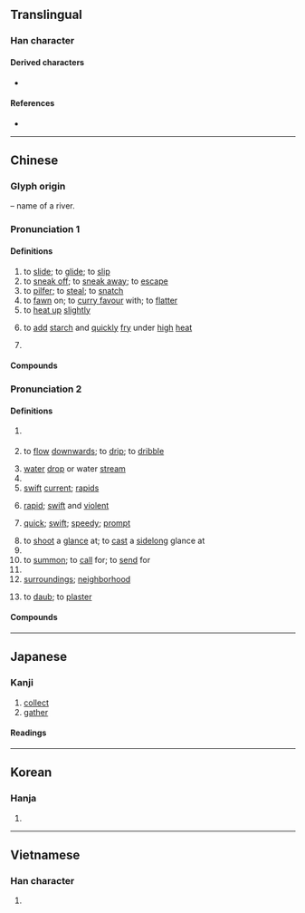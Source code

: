 {{also|霤}}
{{character info/new}}
==Translingual==

===Han character===
{{Han char|rn=85|rad=水|as=10|sn=13|four=37162|canj=EHHW|ids=⿰氵留}}

====Derived characters====
* {{l|mul|[[𥵄]], [[𦽾]], [[𩆎]], [[𫬂]]}}

====References====
* {{Han ref|kx=0639.330|dkj=17943|dj=1046.210|hdz=31703.090|uh=6E9C|ud=28316|bh=B7C8|bd=47048}}

----

==Chinese==
{{zh-forms|alt=澑}}
{{zh-wp}}

===Glyph origin===
{{Han etym}}
{{Han compound|水|alt1=氵|t1=water|留|ls=psc|c1=s|c2=p}} – name of a river.

===Pronunciation 1===
{{zh-pron
|m=liū
|c=lau6,lau4,liu1
|mn=liu
|w=1'lieu
|ma=Zh-liu.ogg
|cat=v,suf
}}

====Definitions====
{{zh-hanzi}}

# to [[slide]]; to [[glide]]; to [[slip]]
# to [[sneak off]]; to [[sneak away]]; to [[escape]]
# to [[pilfer]]; to [[steal]]; to [[snatch]]
# to [[fawn]] on; to [[curry favour]] with; to [[flatter]]
# to [[heat up]] [[slightly]]
# {{lb|zh|cooking}} to [[add]] [[starch]] and [[quickly]] [[fry]] under [[high]] [[heat]]
# {{n-g|expressive suffix appended to adjectives, often used in the reduplicated form {{zh-l|*溜溜}}}}

====Compounds====
{{zh-der|急溜|唧溜|中不溜兒|冷眼溜冰|吐溜|光出溜|合溜|尖溜溜|下溜頭|丟溜|刺溜|哧溜|一不溜|光溜溜|溜光|溜圓|溜冰鞋|清潔溜溜|的溜骨碌|溜冰場|打滴溜|溜之乎也|矮巴溜丟|灰不溜丟|溜溜秋秋|滴溜撲|滴溜兒|溜油光|滴溜|溜鬚|溜的|溜鬚拍馬|滾瓜溜圓|溜之大吉|的溜溜|溜溝子|溜號|溜掉|的溜撲碌|溜撒|擠眉溜眼|溜搭|溜溜兒|溜韁|溜脫|溜溜轉|溜眼睛|灰溜溜|明滴溜|溜滑|滴溜溜撲|滴溜溜|滑不嘰溜|溜骨髓|溜門子的|溜邊兒|溜走|溜滑板|溜湫|溜槽|溜刷|溜冰|溜冰團|溜肩膀|烏溜溜|老鯽溜|說溜了嘴|酸巴溜丟|緊溜子裡|花不溜丟|鯽溜|迷溜沒亂|麻溜|老溜|遮溜子|道成溜|酸溜溜|緊溜|馬溜子船|馬溜子|順順溜溜|順口溜|開溜|黑不溜丟|街溜子|骨溜溜|競速溜冰|酸不溜丟|輪式溜冰|飛溜|花式溜冰|緊溜兒的}}

===Pronunciation 2===
{{zh-pron
|m=liù
|c=lau6
|md=léu
|mn=ml:liū
|mc=y
|oc=y
|cat=pn,v,n,a,cls
}}

====Definitions====
{{zh-hanzi}}

# {{zh-div|水}} {{n-g|archaic name for the {{w|Liu River}} in modern-day [[Guangxi]] Province}}
# {{lb|zh|of water or other liquids}} to [[flow]] [[downwards]]; to [[drip]]; to [[dribble]]
# [[water]] [[drop]] or water [[stream]]
# {{zh-alt-form|霤|[[eavesdrop]]; part of the [[eaves]] where [[rainwater]] drips down; eaves [[gutter]]}}
# [[swift]] [[current]]; [[rapids]]
# {{lb|zh|of water}} [[rapid]]; [[swift]] and [[violent]]
# {{lb|zh|of an action}} [[quick]]; [[swift]]; [[speedy]]; [[prompt]]
# to [[shoot]] a [[glance]] at; to [[cast]] a [[sidelong]] glance at
# {{zh-alt-form|遛|to [[stroll]]; to [[saunter]]}}
# to [[summon]]; to [[call]] for; to [[send]] for
# {{zh-classifier|objects arranged in [[line]]s, [[row]]s or [[string]]s|lit=[[string]]; [[row]]}}
# [[surrounding]]s; [[neighborhood]]
# {{lb|zh|dialectal}} to [[daub]]; to [[plaster]]

====Compounds====
{{zh-der|fold=1|一溜兒|一溜|一溜歪斜|一溜風|山溜穿石|一大溜|一溜煙|一溜子|溜兒|放溜|懸溜|摭溜子|溜子|溜達|溜縫兒|溜溜|沒溜兒|隨大溜|簷溜|那溜兒|隨溜兒|這溜兒}}

----

==Japanese==

===Kanji===
{{ja-kanji|grade=|rs=水10}}

# [[collect]]
# [[gather]]

====Readings====
{{ja-readings
|goon=る
|kanon=りゅう
|kun=た-まる, たま-る, た-まり, た-める, ため-, したた-る
}}

----

==Korean==

===Hanja===
{{ko-hanja|hangeul=[[류]]>[[유]]|eumhun=|rv=ryu>yu|mr=ryu>yu|y=lyu>yu}}

# {{defn|lang=ko|sort=水10}}

----

==Vietnamese==

===Han character===
{{vi-hantu|[[lưu]], [[lựu]], [[rượu]]|rs=水10}}

# {{defn|lang=vi|sort=水10}}